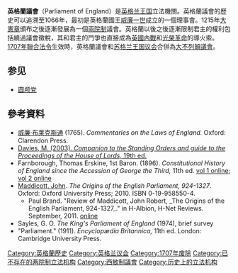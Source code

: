 '''英格蘭議會'''（Parliament of England）是[[英格兰王国|英格兰王国]]立法機關。英格蘭議會的歷史可以追溯至1066年，最初是英格蘭國王[[威廉一世_(英格蘭)|威廉一世]]成立的一個理事會。1215年[[大憲章|大憲章]]頒布之後逐漸發展為一個[[兩院制|兩院制]]議會。英格蘭以後之後逐漸限制君主的權利包括繞過議會徵稅，其和君主的鬥爭也直接成為[[英國內戰|英國內戰]]和[[光榮革命|光榮革命]]的導火索。[[1707年聯合法令|1707年聯合法令]]生效時，英格蘭議會和[[苏格兰王国议会|苏格兰王国议会]]合併為[[英国议会|大不列顛議會]]。

==参见==
*[[圆颅党|圆颅党]]

==參考資料==
*[[威廉·布莱克斯通|威廉·布莱克斯通]] (1765). ''Commentaries on the Laws of England.'' Oxford: Clarendon Press.
*[http://www.parliament.the-stationery-office.co.uk/pa/ld/ldcomp/compso.htm Davies, M. (2003). ''Companion to the Standing Orders and guide to the Proceedings of the House of Lords,'' 19th ed.] {{Wayback|url=http://www.parliament.the-stationery-office.co.uk/pa/ld/ldcomp/compso.htm |date=20051219122252 }}
*Farnborough, Thomas Erskine, 1st Baron. (1896). ''Constitutional History of England since the Accession of George the Third,'' 11th ed. [https://books.google.com/books?id=0nQRAAAAYAAJ vol 1 online]; [https://books.google.com/books?id=iEw0AAAAIAAJ vol 2 online]
*[[John_Maddicott|Maddicott, John]]. ''The Origins of the English Parliament, 924-1327''. Oxford: Oxford University Press; 2010. ISBN 0-19-958550-4.
** Paul Brand. "Review of Maddicott, John Robert, _The Origins of the English Parliament, 924-1327_." in H-Albion, H-Net Reviews. September, 2011. [https://www.h-net.org/reviews/showrev.php?id=33937 online]
* Sayles,  G. O. ''The King's Parliament of England'' (1974), brief survey
*"Parliament." (1911). ''Encyclopædia Britannica,'' 11th ed. London: Cambridge University Press.

{{Commons category|Parliament of England}}

[[Category:英格蘭歷史|Category:英格蘭歷史]]
[[Category:英格兰议会|Category:英格兰议会]]
[[Category:1707年废除|Category:1707年废除]]
[[Category:已不存在的两院制立法机构|Category:已不存在的两院制立法机构]]
[[Category:西敏制議會|Category:西敏制議會]]
[[Category:历史上的立法机构|Category:历史上的立法机构]]